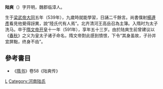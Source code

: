 '''陆爽'''（{{bd|539年||591年||L陆}}）字开明，魏郡临漳人。

生于[[梁武帝|梁武帝]][[大同_(南梁)|大同]]五年（539年），九歲時就能學習，日誦二千餘言。尚書僕射[[楊愔|楊遵彥]]看見他覺得訝異，說“陸氏代有人焉”。北齐清河王高岳召為主簿。入隋时为太子洗马。卒于[[隋文帝|隋文帝]][[开皇|开皇]]十一年（591年），享年五十三岁。由於陆爽生前曾建议以《[[春秋|春秋]]》之义为皇太子诸子命名，隋文帝對此感到憤恨，下令“其身虽故，子孙并宜屏黜，终身不齿”。

==參考書目==
*《[[隋书|隋书]]》卷58《陆爽传》

[[Category:隋朝政治人物|L]]
[[Category:河南陆氏|Category:河南陆氏]]